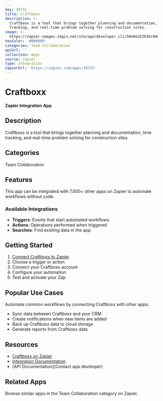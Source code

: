 ```yaml
---
key: 39731
title: Craftboxx
description: >-
  Craftboxx is a tool that brings together planning and documentation, time
  tracking, and real-time problem solving for construction sites.
image: >-
  https://zapier-images.imgix.net/storage/developer_cli/59e0e32263bc9de920742dcbf3a371b3_3.png?auto=format%2Ccompress&ixlib=python-3.0.0&q=50
hexColor: '#000000'
categories: Team Collaboration
apiUrl: ''
collection: Apps
source: zapier
type: Integration
zapierUrl: 'https://zapier.com/apps/39731'
---
```

# Craftboxx

**Zapier Integration App**

## Description

Craftboxx is a tool that brings together planning and documentation, time tracking, and real-time problem solving for construction sites.

## Categories

Team Collaboration

## Features

This app can be integrated with 7,000+ other apps on Zapier to automate workflows without code.

### Available Integrations

- **Triggers**: Events that start automated workflows
- **Actions**: Operations performed when triggered
- **Searches**: Find existing data in the app

## Getting Started

1. [Connect Craftboxx to Zapier](https://zapier.com/apps/39731)
2. Choose a trigger or action
3. Connect your Craftboxx account
4. Configure your automation
5. Test and activate your Zap

## Popular Use Cases

Automate common workflows by connecting Craftboxx with other apps:

- Sync data between Craftboxx and your CRM
- Create notifications when new items are added
- Back up Craftboxx data to cloud storage
- Generate reports from Craftboxx data

## Resources

- [Craftboxx on Zapier](https://zapier.com/apps/39731)
- [Integration Documentation](https://zapier.com/apps/39731/integrations)
- [API Documentation](Contact app developer)

## Related Apps

Browse similar apps in the Team Collaboration category on Zapier.
